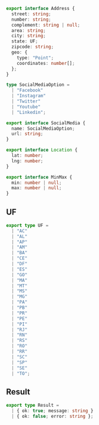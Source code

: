 ``` ts filename="general.d.ts" copy
export interface Address {
  street: string;
  number: string;
  complement: string | null;
  area: string;
  city: string;
  state: UF;
  zipcode: string;
  geo: {
    type: "Point";
    coordinates: number[];
  };
}

type SocialMediaOption =
  | "Facebook"
  | "Instagram"
  | "Twitter"
  | "Youtube"
  | "Linkedin";

export interface SocialMedia {
  name: SocialMediaOption;
  url: string;
}

export interface Location {
  lat: number;
  lng: number;
}

export interface MinMax {
  min: number | null;
  max: number | null;
}
```


## UF
``` ts filename="uf.d.ts" copy
export type UF =
  | "AC"
  | "AL"
  | "AP"
  | "AM"
  | "BA"
  | "CE"
  | "DF"
  | "ES"
  | "GO"
  | "MA"
  | "MT"
  | "MS"
  | "MG"
  | "PA"
  | "PB"
  | "PR"
  | "PE"
  | "PI"
  | "RJ"
  | "RN"
  | "RS"
  | "RO"
  | "RR"
  | "SC"
  | "SP"
  | "SE"
  | "TO";
```

## Result
``` ts filename="result.d.ts" copy
export type Result =
  | { ok: true; message: string }
  | { ok: false; error: string };
```
